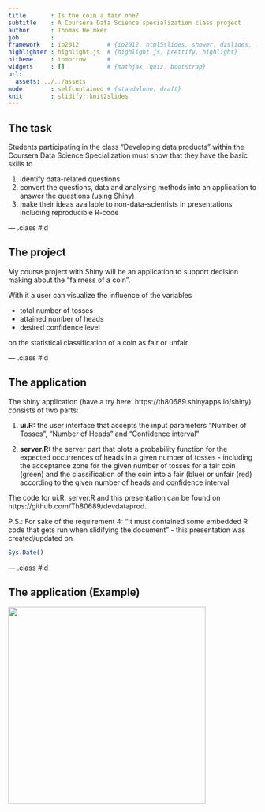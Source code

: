 ```yaml
---
title       : Is the coin a fair one?
subtitle    : A Coursera Data Science specialization class project
author      : Thomas Helmker
job         : 
framework   : io2012        # {io2012, html5slides, shower, dzslides, ...}
highlighter : highlight.js  # {highlight.js, prettify, highlight}
hitheme     : tomorrow      # 
widgets     : []            # {mathjax, quiz, bootstrap}
url:
  assets: ../../assets
mode        : selfcontained # {standalone, draft}
knit        : slidify::knit2slides
---
```


## The task

Students participating in the class "Developing data products" within the Coursera Data Science Specialization must show that they have the basic skills to

1. identify data-related questions
2. convert the questions, data and analysing methods into an application to answer the questions (using Shiny)
3. make their ideas available to non-data-scientists in presentations including reproducible R-code

--- .class #id 

## The project

My course project with Shiny will be an application to support decision making about the "fairness of a coin".

With it a user can visualize the influence of the variables   

- total number of tosses 
- attained number of heads
- desired confidence level   

on the statistical classification of a coin as fair or unfair.




--- .class #id 

## The application
The shiny application (have a try here: https://th80689.shinyapps.io/shiny) consists of two parts:  

1. <b>ui.R:</b> the user interface that accepts the input parameters "Number of Tosses", "Number of Heads" and "Confidence interval"  

2. <b>server.R:</b> the server part that plots a probability function for the expected occurrences of heads in a given number of tosses - including the acceptance zone for the given number of tosses for a fair coin (green) and the classification of the coin into a fair (blue) or unfair (red) according to the given number of heads and confidence interval

The code for ui.R, server.R and this presentation can be found on https://github.com/Th80689/devdataprod.

P.S.: For sake of the requirement 4: "It must contained some embedded R code that gets run when slidifying the document" - this presentation was created/updated on 
```r
Sys.Date()
``` 

--- .class #id  

## The application (Example)
<img src="assets/img/coin.PNG" height = 400 />   


